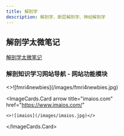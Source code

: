 ```yaml
---
title: 解剖学
description: 解剖学、断层解剖学、神经解剖学
---
```


## 解剖学太微笔记

[解剖学太微笔记](/docs/projects/anatomy-tw)

<ImageWithCaption 
  src="/images/anatomy-tw.jpg"
  alt="解剖学太微笔记"
  caption="解剖学太微笔记"
  href="https://anatomy-tw.netlify.app"
  width={300}
  height={200}
/>

### 解剖知识学习网站导航 - 网站功能模块

<ImageCards num={2}>
  <ImageCards.Card 
    arrow 
    title="fmri4newbies.com" 
    href="https://www.fmri4newbies.com/"
  >
    <>![fmri4newbies](/images/fmri4newbies.jpg)</>
  </ImageCards.Card>
  
  <ImageCards.Card 
    arrow 
    title="imaios.com" 
    href="https://www.imaios.com/"
  >
    <>![imaios](/images/imaios.jpg)</>
  </ImageCards.Card>
</ImageCards>



